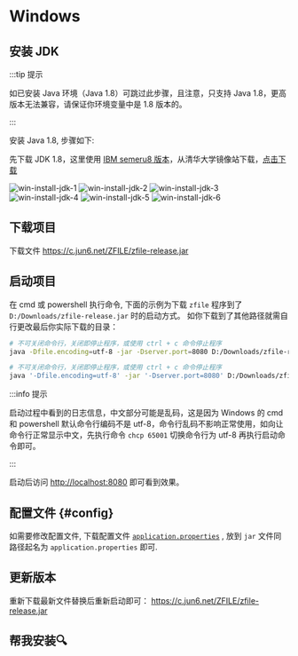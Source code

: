 
# Windows

## 安装 JDK

:::tip 提示

如已安装 Java 环境（Java 1.8）可跳过此步骤，且注意，只支持 Java 1.8，更高版本无法兼容，请保证你环境变量中是 1.8 版本的。

:::


安装 Java 1.8, 步骤如下:


先下载 JDK 1.8，这里使用 [IBM semeru8 版本](https://github.com/ibmruntimes/semeru8-binaries)，从清华大学镜像站下载，[点击下载](https://mirrors.tuna.tsinghua.edu.cn/github-release/ibmruntimes/semeru8-binaries/LatestRelease/ibm-semeru-open-jdk_x64_windows_8u362b09_openj9-0.36.0.msi)

<div className={ 'w-1/2' }>

![win-install-jdk-1](./img/win-install-jdk-1.png)
![win-install-jdk-2](./img/win-install-jdk-2.png)
![win-install-jdk-3](./img/win-install-jdk-3.png)
![win-install-jdk-4](./img/win-install-jdk-4.png)
![win-install-jdk-5](./img/win-install-jdk-5.png)
![win-install-jdk-6](./img/win-install-jdk-6.png)

</div>

## 下载项目

下载文件 https://c.jun6.net/ZFILE/zfile-release.jar

## 启动项目

在 cmd 或 powershell 执行命令, 下面的示例为下载 `zfile` 程序到了 `D:/Downloads/zfile-release.jar` 时的启动方式。
如你下载到了其他路径就需自行更改最后你实际下载的目录：



<Tabs>
<TabItem value="cmd" label="CMD">

```bash showLineNumbers
# 不可关闭命令行，关闭即停止程序，或使用 ctrl + c 命令停止程序
java -Dfile.encoding=utf-8 -jar -Dserver.port=8080 D:/Downloads/zfile-release.jar
```

</TabItem>
<TabItem value="powershell" label="PowerShell">

```bash showLineNumbers
# 不可关闭命令行，关闭即停止程序，或使用 ctrl + c 命令停止程序
java '-Dfile.encoding=utf-8' -jar '-Dserver.port=8080' D:/Downloads/zfile-release.jar
```

</TabItem>
</Tabs>


:::info 提示

启动过程中看到的日志信息，中文部分可能是乱码，这是因为 Windows 的 cmd 和 powershell 默认命令行编码不是 utf-8，命令行乱码不影响正常使用，如向让命令行正常显示中文，先执行命令 `chcp 65001` 切换命令行为 utf-8 再执行启动命令即可。

:::

启动后访问 [http://localhost:8080](http://localhost:8080) 即可看到效果。

## 配置文件 {#config}

如需要修改配置文件, 下载配置文件 [`application.properties`](https://c.jun6.net/ZFILE/application.properties) , 放到 `jar` 文件同路径起名为 `application.properties` 即可.

## 更新版本

重新下载最新文件替换后重新启动即可： https://c.jun6.net/ZFILE/zfile-release.jar

## 帮我安装🔍
<HelpInfoSub />
